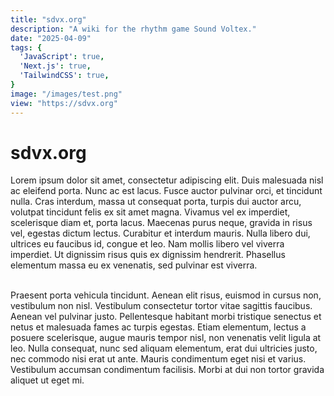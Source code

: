 ```yaml
---
title: "sdvx.org"
description: "A wiki for the rhythm game Sound Voltex."
date: "2025-04-09"
tags: {
  'JavaScript': true,
  'Next.js': true,
  'TailwindCSS': true,
}
image: "/images/test.png"
view: "https://sdvx.org"
---
```

# sdvx.org

Lorem ipsum dolor sit amet, consectetur adipiscing elit. Duis malesuada nisl ac eleifend porta. Nunc ac est lacus. Fusce auctor pulvinar orci, et tincidunt nulla. Cras interdum, massa ut consequat porta, turpis dui auctor arcu, volutpat tincidunt felis ex sit amet magna. Vivamus vel ex imperdiet, scelerisque diam et, porta lacus. Maecenas purus neque, gravida in risus vel, egestas dictum lectus. Curabitur et interdum mauris. Nulla libero dui, ultrices eu faucibus id, congue et leo. Nam mollis libero vel viverra imperdiet. Ut dignissim risus quis ex dignissim hendrerit. Phasellus elementum massa eu ex venenatis, sed pulvinar est viverra.

<br/>
Praesent porta vehicula tincidunt. Aenean elit risus, euismod in cursus non, vestibulum non nisl. Vestibulum consectetur tortor vitae sagittis faucibus. Aenean vel pulvinar justo. Pellentesque habitant morbi tristique senectus et netus et malesuada fames ac turpis egestas. Etiam elementum, lectus a posuere scelerisque, augue mauris tempor nisl, non venenatis velit ligula at leo. Nulla consequat, nunc sed aliquam elementum, erat dui ultricies justo, nec commodo nisi erat ut ante. Mauris condimentum eget nisi et varius. Vestibulum accumsan condimentum facilisis. Morbi at dui non tortor gravida aliquet ut eget mi. 
